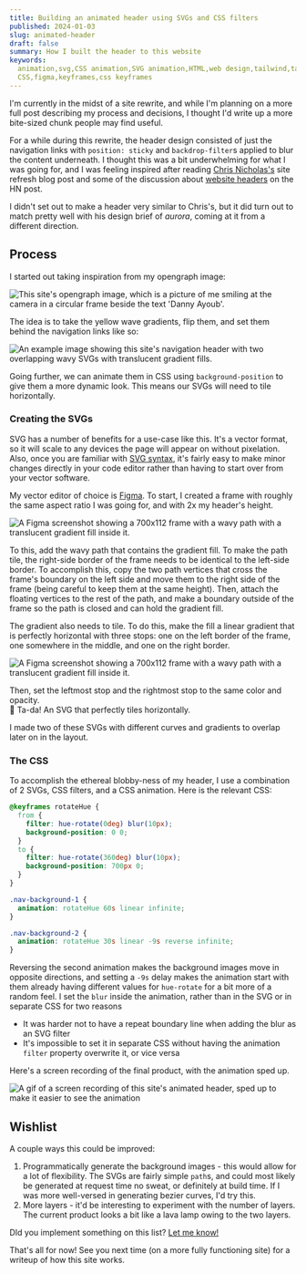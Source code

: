 ```yaml
---
title: Building an animated header using SVGs and CSS filters
published: 2024-01-03
slug: animated-header
draft: false
summary: How I built the header to this website
keywords:
  animation,svg,CSS animation,SVG animation,HTML,web design,tailwind,tailwind
  CSS,figma,keyframes,css keyframes
---
```


<PageTitle
  title="Building this site's header"
  subtitle="Put 2 SVG files, CSS filters, and keyframes in a small saucepan on low heat, let simmer 20 minutes."
  published="2024-01-03"
/>

I'm currently in the midst of a site rewrite, and while I'm planning on a more
full post describing my process and decisions, I thought I'd write up a more
bite-sized chunk people may find useful.

For a while during this rewrite, the header design consisted of just the
navigation links with `position: sticky` and `backdrop-filter`s applied to blur
the content underneath. I thought this was a bit underwhelming for what I was
going for, and I was feeling inspired after reading
[Chris Nicholas's](https://chrisnicholas.dev/blog/a-new-blog-for-2024) site
refresh blog post and some of the discussion about
[website headers](https://news.ycombinator.com/item?id=38842116) on the HN post.

I didn't set out to make a header very similar to Chris's, but it did turn out
to match pretty well with his design brief of _aurora_, coming at it from a
different direction.

## Process

I started out taking inspiration from my opengraph image:

<Image
  className="w-5/6 self-center rounded"
  src="/images/2024-1-3-aurora-header/og.png"
  width={1200}
  height={630}
  alt="This site's opengraph image, which is a picture of me smiling at the camera in a circular frame beside the text 'Danny Ayoub'."
/>

The idea is to take the yellow wave gradients, flip them, and set them behind
the navigation links like so:

<Image
  className="w-5/6 self-center rounded"
  src="/images/2024-1-3-aurora-header/fig-1.png"
  width={1102}
  height={240}
  alt="An example image showing this site's navigation header with two overlapping wavy SVGs with translucent gradient fills."
/>

Going further, we can animate them in CSS using `background-position` to give
them a more dynamic look. This means our SVGs will need to tile horizontally.

### Creating the SVGs

SVG has a number of benefits for a use-case like this. It's a vector format, so
it will scale to any devices the page will appear on without pixelation. Also,
once you are familiar with
[SVG syntax](https://developer.mozilla.org/en-US/docs/Web/SVG), it's fairly easy
to make minor changes directly in your code editor rather than having to start
over from your vector software.

My vector editor of choice is [Figma](https://figma.com). To start, I created a
frame with roughly the same aspect ratio I was going for, and with 2x my
header's height.

<Image
  className="w-5/6 self-center rounded"
  src="/images/2024-1-3-aurora-header/fig-2.png"
  width={1670}
  height={334}
  alt="A Figma screenshot showing a 700x112 frame with a wavy path with a translucent gradient fill inside it."
/>

To this, add the wavy path that contains the gradient fill. To make the path
tile, the right-side border of the frame needs to be identical to the left-side
border. To accomplish this, copy the two path vertices that cross the frame's
boundary on the left side and move them to the right side of the frame (being
careful to keep them at the same height). Then, attach the floating vertices to
the rest of the path, and make a boundary outside of the frame so the path is
closed and can hold the gradient fill.

The gradient also needs to tile. To do this, make the fill a linear gradient
that is perfectly horizontal with three stops: one on the left border of the
frame, one somewhere in the middle, and one on the right border.

<Image
  className="w-5/6 self-center rounded"
  src="/images/2024-1-3-aurora-header/fig-3.png"
  width={1924}
  height={1438}
  alt="A Figma screenshot showing a 700x112 frame with a wavy path with a translucent gradient fill inside it."
/>

Then, set the leftmost stop and the rightmost stop to the same color and
opacity.  
🎉 Ta-da! An SVG that perfectly tiles horizontally.

I made two of these SVGs with different curves and gradients to overlap later on
in the layout.

### The CSS

To accomplish the ethereal blobby-ness of my header, I use a combination of 2
SVGs, CSS filters, and a CSS animation. Here is the relevant CSS:

```css title="nav.css"
@keyframes rotateHue {
  from {
    filter: hue-rotate(0deg) blur(10px);
    background-position: 0 0;
  }
  to {
    filter: hue-rotate(360deg) blur(10px);
    background-position: 700px 0;
  }
}

.nav-background-1 {
  animation: rotateHue 60s linear infinite;
}

.nav-background-2 {
  animation: rotateHue 30s linear -9s reverse infinite;
}
```

Reversing the second animation makes the background images move in opposite
directions, and setting a `-9s` delay makes the animation start with them
already having different values for `hue-rotate` for a bit more of a random
feel. I set the `blur` inside the animation, rather than in the SVG or in
separate CSS for two reasons

- It was harder not to have a repeat boundary line when adding the blur as an
  SVG filter
- It's impossible to set it in separate CSS without having the animation
  `filter` property overwrite it, or vice versa

Here's a screen recording of the final product, with the animation sped up.

<Image
  className="w-5/6 self-center rounded"
  src="/images/2024-1-3-aurora-header/final.gif"
  width={1136}
  height={252}
  alt="A gif of a screen recording of this site's animated header, sped up to make it easier to see the animation"
/>

## Wishlist

A couple ways this could be improved:

1. Programmatically generate the background images - this would allow for a lot
   of flexibility. The SVGs are fairly simple `path`s, and could most likely be
   generated at request time no sweat, or definitely at build time. If I was
   more well-versed in generating bezier curves, I'd try this.
2. More layers - it'd be interesting to experiment with the number of layers.
   The current product looks a bit like a lava lamp owing to the two layers.

DId you implement something on this list?
[Let me know!](mailto:daniel@ayoubd.com)

That's all for now! See you next time (on a more fully functioning site) for a
writeup of how this site works.
